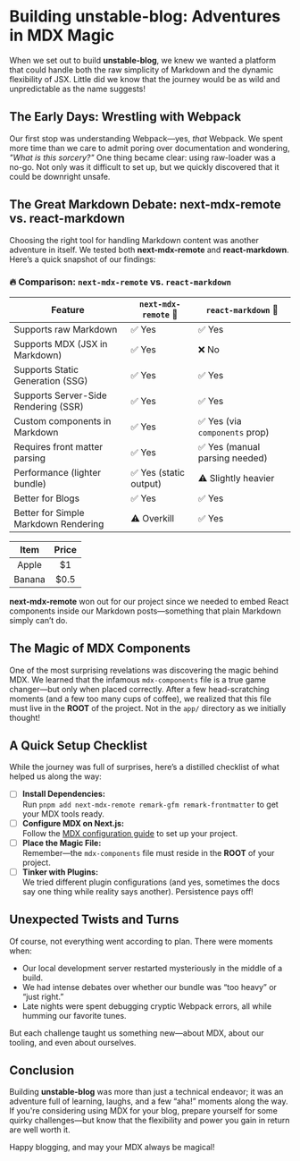 
# Building unstable-blog: Adventures in MDX Magic

When we set out to build **unstable-blog**, we knew we wanted a platform that could handle both the raw simplicity of Markdown and the dynamic flexibility of JSX. Little did we know that the journey would be as wild and unpredictable as the name suggests!

## The Early Days: Wrestling with Webpack

Our first stop was understanding Webpack—yes, *that* Webpack. We spent more time than we care to admit poring over documentation and wondering, *"What is this sorcery?"* One thing became clear: using raw-loader was a no-go. Not only was it difficult to set up, but we quickly discovered that it could be downright unsafe.

## The Great Markdown Debate: next-mdx-remote vs. react-markdown

Choosing the right tool for handling Markdown content was another adventure in itself. We tested both **next-mdx-remote** and **react-markdown**. Here’s a quick snapshot of our findings:

### 🔥 **Comparison: `next-mdx-remote` vs. `react-markdown`**

| Feature                                 | `next-mdx-remote` 🌟         | `react-markdown` 🚀             |
|-----------------------------------------|------------------------------|-------------------------------- |
| Supports raw Markdown                   | ✅ Yes                       | ✅ Yes                          |
| Supports MDX (JSX in Markdown)          | ✅ Yes                       | ❌ No                           |
| Supports Static Generation (SSG)        | ✅ Yes                       | ✅ Yes                          |
| Supports Server-Side Rendering (SSR)    | ✅ Yes                       | ✅ Yes                          |
| Custom components in Markdown           | ✅ Yes                       | ✅ Yes (via `components` prop)  |
| Requires front matter parsing           | ✅ Yes                       | ✅ Yes (manual parsing needed)  |
| Performance (lighter bundle)            | ✅ Yes (static output)       | ⚠️ Slightly heavier             |
| Better for Blogs                        | ✅ Yes                       | ✅ Yes                          |
| Better for Simple Markdown Rendering    | ⚠️ Overkill                  | ✅ Yes                          |


| Item       | Price |
| :--------: | :---: |
| Apple      |  $1   |
| Banana     | $0.5  |

**next-mdx-remote** won out for our project since we needed to embed React components inside our Markdown posts—something that plain Markdown simply can’t do.

## The Magic of MDX Components

One of the most surprising revelations was discovering the magic behind MDX. We learned that the infamous `mdx-components` file is a true game changer—but only when placed correctly. After a few head-scratching moments (and a few too many cups of coffee), we realized that this file must live in the **ROOT** of the project. Not in the `app/` directory as we initially thought!

## A Quick Setup Checklist

While the journey was full of surprises, here’s a distilled checklist of what helped us along the way:

- [ ] **Install Dependencies:**  
  Run `pnpm add next-mdx-remote remark-gfm remark-frontmatter` to get your MDX tools ready.
- [ ] **Configure MDX on Next.js:**  
  Follow the [MDX configuration guide](https://nextjs.org/docs/app/building-your-application/configuring/mdx) to set up your project.
- [ ] **Place the Magic File:**  
  Remember—the `mdx-components` file must reside in the **ROOT** of your project.
- [ ] **Tinker with Plugins:**  
  We tried different plugin configurations (and yes, sometimes the docs say one thing while reality says another). Persistence pays off!

## Unexpected Twists and Turns

Of course, not everything went according to plan. There were moments when:
- Our local development server restarted mysteriously in the middle of a build.
- We had intense debates over whether our bundle was “too heavy” or “just right.”
- Late nights were spent debugging cryptic Webpack errors, all while humming our favorite tunes.

But each challenge taught us something new—about MDX, about our tooling, and even about ourselves.

## Conclusion

Building **unstable-blog** was more than just a technical endeavor; it was an adventure full of learning, laughs, and a few “aha!” moments along the way. If you're considering using MDX for your blog, prepare yourself for some quirky challenges—but know that the flexibility and power you gain in return are well worth it.

Happy blogging, and may your MDX always be magical!
